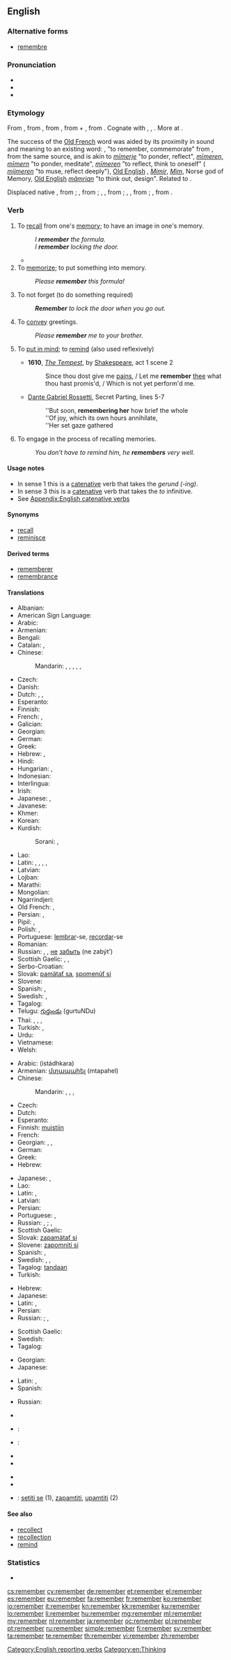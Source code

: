 ==English==

===Alternative forms===
* [[remembre]] {{qualifier|obsolete}}

===Pronunciation===
* {{audio|en-us-remember.ogg|Audio (US)}}
* {{audio|En-uk-to remember.ogg|Audio (UK)}}
* {{rhymes|ɛmbə(r)}}

===Etymology===
From {{etyl|enm}} {{term|remembren|lang=enm}}, from {{etyl|fro}} {{term|remembrer||to remember|lang=fro}}, from {{etyl|LL.}} {{term|rememorari||to remember again|lang=la}}, from {{term|re-|lang=la}} + {{term|memor||mindful|lang=la}}, from {{proto|ine-pro|mer-||smer-|to think about, be mindful, remember|lang=}}. Cognate with {{etyl|ang|-}} {{term|mimorian|lang=ang}}, {{term|mymerian||to remember, commemorate|lang=ang}}, {{etyl|ang|-}} {{term|mamorian|māmorian|to deliberate, plan out, design|lang=ang}}. More at {{l|en|mammer}}.

{{rel-top|etymology note}}
The success of the [[Old French]] word was aided by its proximity in sound and meaning to an existing {{etyl|gem}} word: {{etyl|ang|-}} {{term|mimorian|lang=ang}}, {{term|mymerian|lang=ang}} "to remember, commemorate" from {{proto|gem-pro|mimrōnan||mīmrōnan|to remember, be mindful|lang=en}}, from the same {{etyl|ine-pro|en}} source, and is akin to {{etyl|frs|-}} ''[[mimerje|mīmerje]]'' "to ponder, reflect", {{etyl|gml|-}} ''[[mimeren|mīmeren, mīmern]]'' "to ponder, meditate", {{etyl|dum|-}} ''[[mimeren#Middle Dutch|mīmeren]]'' "to reflect, think to oneself" ({{etyl|nl|-}} ''[[mijmeren]]'' "to muse, reflect deeply"), [[Old English]] {{term|mimor||mindful|lang=ang}}, {{etyl|non|-}} ''[[Mímir]]'', ''[[Mim]]'', Norse god of Memory, [[Old English]] ''[[mamrian#Old English|māmrian]]'' "to think out, design". Related to {{l|en|mourn}}.

Displaced native {{etyl|enm|-}} {{term|ȝemuneȝen|ȝemuneȝen|to remember|lang=enm|sc=Latinx}}, from {{etyl|ang|-}} {{term|gemynegian|ġemynegian|to remember, remind|lang=ang}}; {{etyl|enm|-}} {{term|minnen|minnen|to remember, have in mind|lang=enm}}, from {{etyl|non|-}} {{term|minna|minna|to remind|lang=non}}; {{etyl|enm|-}} {{term|munden|lang=enm}}, {{term|ȝemunden|ȝemunden|to bear in mind, remember|lang=enm|sc=Latinx}}, from {{etyl|ang|-}} {{term|gemynd|ġemynd|memory, remembrance|lang=ang}}; {{etyl|enm|-}} {{term|ithenchen|lang=enm}}, {{term|ȝethenchen|ȝethenchen|to think on, remember|lang=enm|sc=Latinx}}, from {{etyl|ang|-}} {{term|geþencan|ġeþencan|lang=ang}}; {{etyl|enm|-}} {{term|manien|manien|to remind, mention, remember|lang=enm}}, from {{etyl|ang|-}} {{term|manian|manian|to admonish, remind, mention|lang=ang}}.
{{rel-bottom}}

===Verb===
{{en-verb}}

# To [[recall]] from one's [[memory]]; to have an image in one's memory.
#: ''I '''remember''' the formula.''
#: ''I '''remember''' locking the door.''
#* {{quote-book|1852|Mrs M.A. Thompson|chapter=The Tutor's Daughter|Graham's American Monthly Magazine of Literature, Art, and Fashion|page=266|url=http://books.google.com/books?id=hdcRAAAAYAAJ&pg=PA266
|passage=In the lightness of my heart I sang catches of songs as my horse gayly bore me along the well-'''remembered''' road.}}
# To [[memorize]]; to put something into memory.
#: ''Please '''remember''' this formula!''
# To not forget (to do something required)
#: '''''Remember''' to lock the door when you go out.''
# To [[convey]] greetings.
#: ''Please '''remember''' me to your brother.''
# {{obsolete}} To [[put in mind]]; to [[remind]] (also used reflexively)
#* '''1610''', ''[[s:The Tempest|The Tempest]]'', by [[w:William Shakespeare|Shakespeare]], act 1 scene 2
#*: Since thou dost give me [[pain]]s, / Let me '''remember''' [[thee]] what thou hast promis'd, / Which is not yet perform'd me.
#* [[:w:Dante Gabriel Rossetti|Dante Gabriel Rossetti]], Secret Parting, lines 5-7
#*: ''But soon, '''remembering her''' how brief the whole
#*: ''Of joy, which its own hours annihilate,
#*: ''Her set gaze gathered
# {{intransitive}} To engage in the process of recalling memories.
#: ''You don't have to remind him, he '''remembers''' very well.''

====Usage notes====
* In sense 1 this is a [[catenative]] verb that takes the ''gerund (-ing)''.
* In sense 3 this is a [[catenative]] verb that takes the ''to'' infinitive.
* See [[Appendix:English catenative verbs]]

====Synonyms====
* [[recall]]
* [[reminisce]]

====Derived terms====
* [[rememberer]]
* [[remembrance]]

====Translations====
{{trans-top|to recall from one's memory}}
* Albanian: {{t-|sq|kujtoj|xs=Albanian}}
* American Sign Language: {{tø|ase|OpenA@Sfhead OpenA@BackThumb-ThumbAcross-OpenA@CenterChesthigh-ThumbAcross}}
* Arabic: {{t-|ar|تذكر|tr=tadhakkara}}
* Armenian: {{t+|hy|հիշել|tr=hišel}}
* Bengali: {{t-|bn|মনে রাখা|tr=mône rakha|sc=Beng|xs=Bengali}}
* Catalan: {{t+|ca|recordar}}, {{t+|ca|rememorar}}
* Chinese:
*: Mandarin: {{t-|cmn|記得|sc=Hani}}, {{t-|cmn|记得|tr=jìde|sc=Hani}}, {{t-|cmn|記憶|sc=Hani}}, {{t-|cmn|记忆|tr=jìyì|sc=Hani}}, {{t-|cmn|回憶|sc=Hani}}, {{t-|cmn|回忆|tr=huíyì|sc=Hani}}
* Czech: {{t-|cs|pamatovat}}
* Danish: {{t-|da|erindre}}
* Dutch: {{t-|nl|zich herinneren}}, {{t+|nl|herinneren}}, {{t-|nl|gedenken}}
* Esperanto: {{t-|eo|memori|xs=Esperanto}}
* Finnish: {{t+|fi|muistaa}}
* French: {{t+|fr|se rappeler}}, {{t+|fr|se souvenir}}
* Galician: {{t+|gl|lembrar|xs=Galician}}
* Georgian: {{t-|ka|ხსოვნა|tr=xsovna|sc=Geor|xs=Georgian}}
* German: {{t+|de|erinnern|alt=sich erinnern}}
* Greek: {{t+|el|θυμάμαι|tr=thymámai}}
* Hebrew: {{t-|he|זכר|tr=zakhár}}, {{t-|he|נזכר|tr=nizkár}}
* Hindi: {{t+|hi|याद करना|tr=yād karnā|xs=Hindi}}
* Hungarian: {{t+|hu|emlékszik}}, {{t+|hu|emlékezik}} {{qualifier|rare}}
* Indonesian: {{t+|id|ingat}}
* Interlingua: {{t-|ia|memorar}}
* Irish: {{t-|ga|is cuimhin le|xs=Irish}}
* Japanese: {{t-|ja|思い出す|tr=おもいだす, omoidasu}}, {{t+|ja|覚える|tr=oboeru}}
* Javanese: {{t-|jv|eling}}
* Khmer: {{t+|km|ចាំ|tr=jum|sc=Khmr|xs=Khmer}}
* Korean: {{t+|ko|기억하다|tr=gieok-hada|sc=Hang}}
* Kurdish:
*: Sorani: {{t|ku|له‌بیربوون|tr=lebír bún|sc=ku-Arab}}, {{t|ku|هێنانه‌ یاد|tr=hénane yad|sc=ku-Arab}}
{{trans-mid}}
* Lao: {{t-|lo|ຈື່ຈຳ|tr=cyy-cam|sc=Laoo|xs=Lao}}
* Latin: {{t-|la|meminisse}}, {{t-|la|reminiscor}}, {{t-|la|recordor}}, {{t-|la|memoror}}, {{t+|la|teneo}}
* Latvian: {{t-|lv|atminēties}}
* Lojban: {{t-|jbo|morji}}
* Marathi: {{t-|mr|आठवणे|tr=āṭhavaṇe|sc=Deva}}
* Mongolian: {{t-|mn|санах|tr=sanah|sc=Cyrl|xs=Mongolian}}
* Ngarrindjeri: {{tø|nay|porun}}
* Old French: {{tø|fro|sovenir}}, {{tø|fro|remembrer}}
* Persian: {{t-|fa|به یاد آوردن|tr=be yâd âvardan|xs=Persian}}, {{t-|fa|یادش آمدن|tr=yâdaš âmadan|sc=fa-Arab}}
* Pipil: {{tø|ppl|-elnamiki}}, {{tø|ppl|-elnamiqui}}
* Polish: {{t+|pl|pamiętać}} {{impf}}, {{t+|pl|zapamiętać}} {{pf.}}
* Portuguese: [[lembrar]]-se, [[recordar]]-se
* Romanian: {{t+|ro|aminti}}
* Russian: {{t+|ru|вспоминать|tr=vspominát’}} {{impf}}, {{t+|ru|помнить|tr=pómnit’}} {{impf}}, [[не]] [[забыть]] (ne zabýt’)
* Scottish Gaelic: {{t-|gd|cuimhnich|xs=Scottish Gaelic}}, {{t-|gd|meòraich|xs=Scottish Gaelic}}, {{t-|gd|bi cuimhne aig}}
* Serbo-Croatian: {{t|sh|sjećati se}}
* Slovak: [[pamätať sa]], [[spomenúť si]]
* Slovene: {{t+|sl|spomniti se}}
* Spanish: {{t+|es|acordar|alt=acordarse}}, {{t+|es|recordar}}
* Swedish: {{t+|sv|komma ihåg}}, {{t+|sv|minnas}}
* Tagalog: {{t-|tl|tandaan}}
* Telugu: [[గుర్తుండు]] (gurtuNDu)
* Thai: {{t-|th|จำได้|tr=jam-dâi}}, {{t+|th|จำ|tr=jam}}, {{t-|th|จดจำ|tr=jòt-jam}}, {{t-|th|จำไว้|tr=jam-wái}}
* Turkish: {{t+|tr|hatırlamak}}, {{t+|tr|anımsamak}}
* Urdu: {{t-|ur|یاد کرنا|tr=yād karnā|xs=Urdu}}
* Vietnamese: {{t+|vi|nhớ|xs=Vietnamese}}
* Welsh: {{t+|cy|cofio|xs=Welsh}}
{{trans-bottom}}

{{trans-top|to memorize}}
* Arabic: {{Arab|[[استذكر]]}} (istádhkara)
* Armenian: [[մտապահել]] (mtapahel)
* Chinese:
*: Mandarin: {{t|cmn|記住|sc=Hani}}, {{t|cmn|记住|tr=jìzhu|sc=Hani}}, {{qualifier|mechanically memorize}} {{t|cmn|死記硬背|sc=Hani}}, {{t|cmn|死记硬背|tr=sǐjìyìngbèi|sc=Hani}}
* Czech: {{t-|cs|zapamatovat}}
* Dutch: {{t+|nl|onthouden}}
* Esperanto: {{t-|eo|memori|xs=Esperanto}}
* Finnish: {{t+|fi|painaa}} [[muisti|muistiin]]
* French: {{t+|fr|retenir}}
* Georgian: {{t-|ka|დაზეპირება|tr=dazepireba|sc=Geor|xs=Georgian}}, {{t-|ka|ზეპირად დასწავლა|tr=zepirad dasts‘avla|sc=Geor|xs=Georgian}}, {{t-|ka|დამახსოვრება|tr=damaxsovreba|sc=Geor|xs=Georgian}}
* German: {{t+|de|merken|alt=sich merken}}
* Greek: {{t+|el|θυμάμαι|tr=thymámai}}
* Hebrew: {{t-|he|זכר|tr=zakhár}}
{{trans-mid}}
* Japanese: {{t+|ja|覚える|tr=おぼえる, oboeru}}, {{t-|ja|記憶する|tr=kioku suru}}
* Lao: {{t-|lo|ຈື່ຈຳ|tr=cyy-cam|sc=Laoo|xs=Lao}}
* Latin: {{t-|la|edisco}}, {{t-|la|memoror}}
* Latvian: {{t-|lv|iegaumēt}}
* Persian: {{t-|fa|به یاد داشتن|tr=be yâd dâštan|xs=Persian}}
* Portuguese: {{t+|pt|decorar}}, {{t+|pt|memorizar}}
* Russian: {{t+|ru|запоминать|tr=zapóminát’}} {{impf}}, {{t+|ru|запомнить|tr=zapómnit’}} {{pf.}}; {{t-|ru|не забывать|tr=ne zabyvát’}} {{impf}}, {{t-|ru|не забыть|tr=ne zabýt’}} {{pf.}}
* Scottish Gaelic: {{t-|gd|meòraich|xs=Scottish Gaelic}}
* Slovak: [[zapamätať si]]
* Slovene: [[zapomniti si]]
* Spanish: {{t-|es|retener}}, {{t-|es|memorizar}}
* Swedish: {{t+|sv|komma ihåg}}, {{t+|sv|minnas}}, {{t+|sv|memorera}}
* Tagalog: [[tandaan]]
* Turkish: {{t+|tr|bellemek}} {{t+|tr|öğrenmek}}
{{trans-bottom}}

{{trans-top|to not forget to do something required}}
* Hebrew: {{t-|he|זכר|tr=zakhár}}
* Japanese: {{t-|ja|確認する|tr=kakunin suru}}
* Latin: {{t-|la|recordor}}, {{t-|la|memoror}}
* Persian: {{t-|fa|به یاد داشتن|tr=be yâd dâštan|xs=Persian}}
* Russian: {{t+|ru|помнить|tr=pómnit’}} {{impf}}; {{t-|ru|не забывать|tr=ne zabyvát’}} {{impf}}, {{t-|ru|не забыть|tr=ne zabýt’}} {{pf.}}
{{trans-mid}}
* Scottish Gaelic: {{t-|gd|cuimhnich|xs=Scottish Gaelic}}
* Swedish: {{t+|sv|komma ihåg}}
* Tagalog: {{t+|tl|alalahanin}}
{{trans-bottom}}

{{trans-top|to convey greetings}}
* Georgian: {{t-|ka|მოკითხვის გადაცემა|tr=mokit‘xvis gadatsema|sc=Geor|xs=Georgian}}
* Japanese: {{t-|ja|よろしく伝える|tr=yoroshiku tsutaeru}}
{{trans-mid}}
* Latin: {{t-|la|memoror}}, {{t-|la|recordor}}
* Spanish: {{t-|es|darse recuerdos}}
{{trans-bottom}}

{{trans-top|(obsolete) to remind}}
* Russian: {{t|ru|напоминать|n|tr=napominátʼ|sc=Cyrl}}
{{trans-mid}}
{{trans-bottom}}

{{checktrans-top}}
* {{trreq|sq}}
* {{ttbc|id}}: {{t+|id|ingat|xs=Indonesian}}
* {{ttbc|it}}: {{t+|it|ricordarsi}}
* {{trreq|lv}}
* {{trreq|lt}}
{{trans-mid}}
* {{trreq|mn}}
* {{trreq|ro}}
* {{ttbc|sh}}: [[setiti se]] (1), [[zapamtiti]], [[upamtiti]] (2)
{{trans-bottom}}

====See also====
* [[recollect]]
* [[recollection]]
* [[remind]]

===Statistics===
* {{rank|American|bad|forward|523|remember|fair|blood|copyright}}

[[Category:English reporting verbs]]
[[Category:en:Thinking]]

[[cs:remember]]
[[cy:remember]]
[[de:remember]]
[[et:remember]]
[[el:remember]]
[[es:remember]]
[[eu:remember]]
[[fa:remember]]
[[fr:remember]]
[[ko:remember]]
[[io:remember]]
[[it:remember]]
[[kn:remember]]
[[kk:remember]]
[[ku:remember]]
[[lo:remember]]
[[li:remember]]
[[hu:remember]]
[[mg:remember]]
[[ml:remember]]
[[my:remember]]
[[nl:remember]]
[[ja:remember]]
[[oc:remember]]
[[pl:remember]]
[[pt:remember]]
[[ru:remember]]
[[simple:remember]]
[[fi:remember]]
[[sv:remember]]
[[ta:remember]]
[[te:remember]]
[[th:remember]]
[[vi:remember]]
[[zh:remember]]